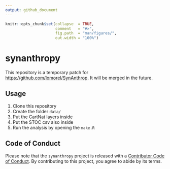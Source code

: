 ```yaml
---
output: github_document
---
```


<!-- README.md is generated from README.Rmd. Please edit that file -->


```r
knitr::opts_chunk$set(collapse  = TRUE,
                      comment   = "#>",
                      fig.path  = "man/figures/",
                      out.width = "100%")
```



synanthropy
=========================================================

<!-- badges: start -->
<!-- badges: end -->


This repository is a temporary patch for <https://github.com/lomorel/SynAnthrop>.
It will be merged in the future.


## Usage

1. Clone this repository
2. Create the folder `data/`
3. Put the CartNat layers inside
4. Put the STOC csv also inside
5. Run the analysis by opening the `make.R`

## Code of Conduct

Please note that the `synanthropy` project is released with a 
[Contributor Code of Conduct](https://www.contributor-covenant.org/version/2/1/code_of_conduct/). 
By contributing to this project, you agree to abide by its terms.
